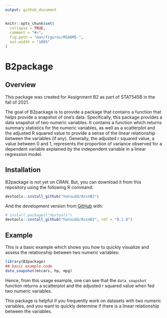 ```yaml
---
output: github_document
---
```


<!-- README.md is generated from README.Rmd. Please edit that file -->

```r
knitr::opts_chunk$set(
  collapse = TRUE,
  comment = "#>",
  fig.path = "man/figures/README-",
  out.width = "100%"
)
```

# B2package

<!-- badges: start -->
<!-- badges: end -->

## Overview

This package was created for Assignment B2 as part of STAT545B in the fall of 2021.

The goal of B2package is to provide a package that contains a function that helps provide a snapshot of one's data. Specifically, this package provides a data snapshot of two numeric variables. It contains a function which returns summary statistics for the numeric variables, as well as a scatterplot and the adjusted R squared value to provide a sense of the linear relationship between the variables (if any). Generally, the adjusted r squared value, a value between 0 and 1, represents the proportion of variance observed for a dependent variable explained by the independent variable in a linear regression model.

## Installation

B2package is not yet on CRAN. But, you can download it from this repository using
the following R command:

``` r
devtools::install_github("hansudd/AssnB2")
```

And the development version from [GitHub](https://github.com/) with:

``` r
# install.packages("devtools")
devtools::install_github("hansudd/AssnB2", ref = "0.1.0")
```
## Example

This is a basic example which shows you how to quickly visualize and assess the relationship between two numeric variables:

```r
library(B2package)
## basic example code
data_snapshot(mtcars, hp, mpg)
```

Hence, from this usage example, one can see that the `data_snapshot` function returns a scatterplot and the adjusted r squared value when fed two numeric variables.

This package is helpful if you frequently work on datasets with two numeric variables, and you want to quickly determine if 
there is a linear relationship between the variables. 
